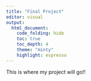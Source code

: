 ```yaml
---
title: "Final Project"
editor: visual
output:
  html_document:
    code_folding: hide
    toc: true
    toc_depth: 4
    theme: "minty"
    highlight: espresso
---
```


This is where my project will go!!
